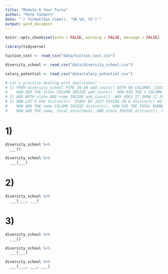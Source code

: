 ```yaml
---
title: "Module 6 Your Turns"
author: "Pete Talbert"
date: "`r format(Sys.time(), '%B %d, %Y')`"
output: word_document
---
```


```r
knitr::opts_chunk$set(echo = FALSE, warning = FALSE, message = FALSE)

library(tidyverse)

tuition_cost <- read_csv("data/tuition_cost.csv")

diversity_school <- read_csv("data/diversity_school.csv")

salary_potential <- read_csv("data/salary_potential.csv")
```

```r
# Let's practice dealing with duplicates! -----------------------------------
# 1) FROM diversity_school PIPE IN AN add_count() WITH NO COLUMNS (JUST AN EMPTY FUNCTION). WHAT DOES IT RETURN?
#    NOW ADD THE state COLUMN INSIDE add_count(). HOW DID THE n COLUMN CHANGE?
# 2) ADD BOTH state AND name INSIDE add_count(). WHY DOES IT SHOW 11 FOR EACH ROW?
# 3) NOW LET'S USE distinct(). START BY JUST PIPING IN A distinct() WITH NO COLUMNS (JUST AN EMPTY FUNCTION). WHAT DOES IT RETURN?
#    NOW ADD THE name COLUMN INSIDE distinct(). HOW DID THE TOTAL NUMBER OF ROWS CHANGE? HOW MANY DISTINCT UNIVERSITIES ARE IN THE DATASET?
#    NOW ADD THE name, total_enrollment, AND state INSIDE distinct(). WHY IS THE TOTAL NUMBER OF ROWS MORE THAN THE PREVIOUS COUNT WHERE WE ONLY HAD name?
```

# 1)

```r
diversity_school %>% 
  ___()

diversity_school %>% 
  ___(___)
```




# 2)

```r
diversity_school %>% 
  ___(___, ___)
```




# 3)

```r
diversity_school %>% 
  ___()

diversity_school %>% 
  ___(___)

diversity_school %>% 
  ___(___, ___, ___)
```




